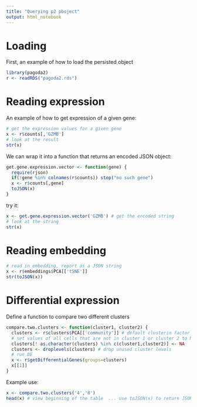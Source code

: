 ```yaml
---
title: "Querying p2 pboject"
output: html_notebook
---
```


# Loading
First, an example of how to load the persisted object

```r
library(pagoda2)
r <- readRDS("pagoda2.rds")
```

# Reading expression
An example of how to get expression of a given gene:
```r
# get the expression values for a given gene
x <- r$counts[,'GZMB']
# look at the result
str(x)
```

We can wrap it into a function that returns an encoded JSON object:
```r
get.gene.expression.vector <- function(gene) {
  require(rjson)
  if(!gene %in% colnames(r$counts)) stop("no such gene")
  x <- r$counts[,gene]
  toJSON(x)
}
```


try it:
```r
x <- get.gene.expression.vector('GZMB') # get the encoded string
# look at the string
str(x)
```

# Reading embedding
```r
# read in embedding, report as a JSON string
x <- r$embeddings$PCA[['tSNE']]
str(toJSON(x))
```

# Differential expression

Define a function to compare two different clusters
```r
compare.two.clusters <- function(cluster1, cluster2) {
  clusters <- r$clusters$PCA[['community']] # default clusterin factor
  # set values of all cells that are not in cluster 1 or cluster 2 to NA, so that we contrast only the two specified clusters
  clusters[! as.character(clusters) %in% c(cluster1,cluster2)] <- NA
  clusters <- droplevels(clusters) # drop unused cluster levels
  # run DE
  x <- r$getDifferentialGenes(groups=clusters)
  x[[1]]
}
```

Example use:
```r
x <- compare.two.clusters('4','8')
head(x) # view beginning of the table  ... use toJSON(x) to return JSON structure
```

